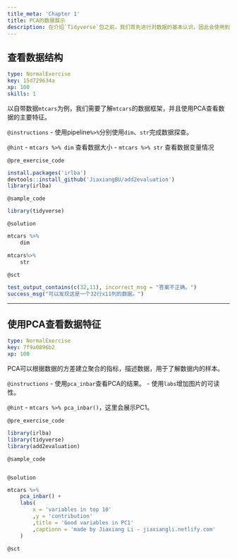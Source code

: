 ```yaml
---
title_meta: 'Chapter 1'
title: PCA的数据展示
description: 在介绍`Tidyverse`包之前，我们首先进行对数据的基本认识，因此会使用到其他R包。
---
```


## 查看数据结构

```yaml
type: NormalExercise
key: 15d729634a
xp: 100
skills: 1
```

以自带数据`mtcars`为例，我们需要了解`mtcars`的数据框架，并且使用PCA查看数据的主要特征。

`@instructions`
- 使用pipeline`%>%`分别使用`dim`、`str`完成数据探查。

`@hint`
- `mtcars %>% dim` 查看数据大小
- `mtcars %>% str` 查看数据变量情况

`@pre_exercise_code`
```r
install.packages('irlba')
devtools::install_github('JiaxiangBU/add2evaluation')
library(irlba)
```

`@sample_code`
```r
library(tidyverse)
```

`@solution`
```r
mtcars %>%
	dim

mtcars%>%
	str
```

`@sct`
```r
test_output_contains(c(32,11), incorrect_msg = "答案不正确。")
success_msg("可以发现这是一个32行x11列的数据。")
```

---

## 使用PCA查看数据特征

```yaml
type: NormalExercise
key: 7f9a0896b2
xp: 100
```

PCA可以根据数据的方差建立聚合的指标，描述数据，用于了解数据内的样本。

`@instructions`
- 使用`pca_inbar`查看PCA的结果。
- 使用`labs`增加图片的可读性。

`@hint`
- `mtcars %>% pca_inbar()`，这里会展示PC1。

`@pre_exercise_code`
```r
library(irlba)
library(tidyverse)
library(add2evaluation)
```

`@sample_code`
```r

```

`@solution`
```r
mtcars %>% 
    pca_inbar() +
    labs(
        x = 'variables in top 10'
        ,y = 'contribution'
        ,title = 'Good variables in PC1'
        ,captionn = 'made by Jiaxiang Li - jiaxiangli.netlify.com'
    )
```

`@sct`
```r

```
